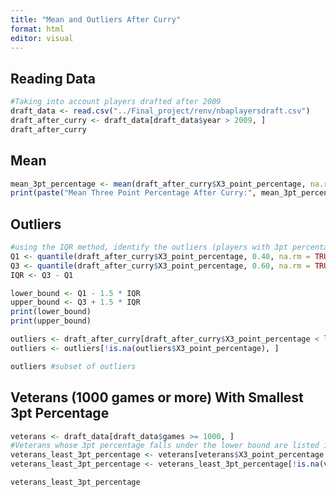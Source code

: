 ```yaml
---
title: "Mean and Outliers After Curry"
format: html
editor: visual
---
```


## Reading Data

```r
#Taking into account players drafted after 2009
draft_data <- read.csv("../Final_project/renv/nbaplayersdraft.csv")
draft_after_curry <- draft_data[draft_data$year > 2009, ]
draft_after_curry

```

## Mean

```r
mean_3pt_percentage <- mean(draft_after_curry$X3_point_percentage, na.rm = TRUE)
print(paste("Mean Three Point Percentage After Curry:", mean_3pt_percentage))
```

## Outliers

```r
#using the IQR method, identify the outliers (players with 3pt percentage less than the lower bound or greater than upper bound)
Q1 <- quantile(draft_after_curry$X3_point_percentage, 0.40, na.rm = TRUE)
Q3 <- quantile(draft_after_curry$X3_point_percentage, 0.60, na.rm = TRUE)
IQR <- Q3 - Q1

lower_bound <- Q1 - 1.5 * IQR
upper_bound <- Q3 + 1.5 * IQR
print(lower_bound)
print(upper_bound)

outliers <- draft_after_curry[draft_after_curry$X3_point_percentage < lower_bound | draft_after_curry$X3_point_percentage > upper_bound, ]
outliers <- outliers[!is.na(outliers$X3_point_percentage), ]

outliers #subset of outliers
```

## Veterans (1000 games or more) With Smallest 3pt Percentage

```r
veterans <- draft_data[draft_data$games >= 1000, ]
#Veterans whose 3pt percentage falls under the lower bound are listed in the veterans_least_3pt_percentage subset
veterans_least_3pt_percentage <- veterans[veterans$X3_point_percentage < lower_bound, ]
veterans_least_3pt_percentage <- veterans_least_3pt_percentage[!is.na(veterans_least_3pt_percentage$X3_point_percentage), ]

veterans_least_3pt_percentage
```
